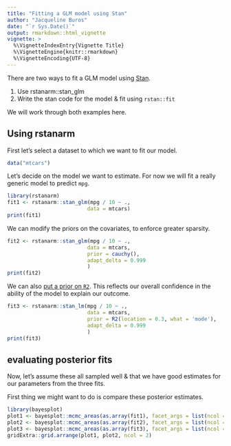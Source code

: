 ```yaml
---
title: "Fitting a GLM model using Stan"
author: "Jacqueline Buros"
date: "`r Sys.Date()`"
output: rmarkdown::html_vignette
vignette: >
  %\VignetteIndexEntry{Vignette Title}
  %\VignetteEngine{knitr::rmarkdown}
  %\VignetteEncoding{UTF-8}
---
```


There are two ways to fit a GLM model using [Stan](https://mc-stan.org).

1. Use rstanarm::stan_glm
2. Write the stan code for the model & fit using `rstan::fit`

We will work through both examples here.

## Using rstanarm

First let's select a dataset to which we want to fit our model.

```r
data("mtcars")
```

Let's decide on the model we want to estimate. For now we will fit a really generic model to predict `mpg`.

```r
library(rstanarm)
fit1 <- rstanarm::stan_glm(mpg / 10 ~ .,
                          data = mtcars)
print(fit1)
```

We can modify the priors on the covariates, to enforce greater sparsity.

```r
fit2 <- rstanarm::stan_glm(mpg / 10 ~ .,
                          data = mtcars,
                          prior = cauchy(),
                          adapt_delta = 0.999
                          )
print(fit2)
```

We can also [put a prior on `R2`](https://rdrr.io/cran/rstanarm/f/vignettes/lm.Rmd). This reflects our overall confidence in the ability of the model to explain our outcome.

```r
fit3 <- rstanarm::stan_lm(mpg / 10 ~ .,
                          data = mtcars,
                          prior = R2(location = 0.3, what = 'mode'),
                          adapt_delta = 0.999
                          )
print(fit3)
```


## evaluating posterior fits

Now, let's assume these all sampled well & that we have good estimates for our parameters from the three fits.

First thing we might want to do is compare these posterior estimates.

```r
library(bayesplot)
plot1 <- bayesplot::mcmc_areas(as.array(fit1), facet_args = list(ncol = 1), pars = c('cyl', 'wt'))
plot2 <- bayesplot::mcmc_areas(as.array(fit2), facet_args = list(ncol = 1), pars = c('cyl', 'wt'))
plot3 <- bayesplot::mcmc_areas(as.array(fit3), facet_args = list(ncol = 1), pars = c('cyl', 'wt'))
gridExtra::grid.arrange(plot1, plot2, ncol = 2)
```
